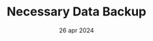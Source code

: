 ---
draft: false
date: "26 apr 2024"
title: "Necessary Data Backup"
short_description: "This way, your business enjoys the advantages of real startup"
image: "/assets/imgs/icon/icon-r-4.png"
meta:
  meta_title: "Necessary Data Backup"
  meta_description: "Necessary Data Backup description"
---